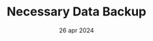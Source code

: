 ---
draft: false
date: "26 apr 2024"
title: "Necessary Data Backup"
short_description: "This way, your business enjoys the advantages of real startup"
image: "/assets/imgs/icon/icon-r-4.png"
meta:
  meta_title: "Necessary Data Backup"
  meta_description: "Necessary Data Backup description"
---